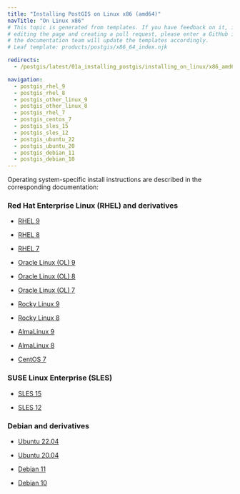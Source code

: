 ```yaml
---
title: "Installing PostGIS on Linux x86 (amd64)"
navTitle: "On Linux x86"
# This topic is generated from templates. If you have feedback on it, instead of
# editing the page and creating a pull request, please enter a GitHub issue and
# the documentation team will update the templates accordingly.
# Leaf template: products/postgis/x86_64_index.njk

redirects:
  - /postgis/latest/01a_installing_postgis/installing_on_linux/x86_amd64/

navigation:
  - postgis_rhel_9
  - postgis_rhel_8
  - postgis_other_linux_9
  - postgis_other_linux_8
  - postgis_rhel_7
  - postgis_centos_7
  - postgis_sles_15
  - postgis_sles_12
  - postgis_ubuntu_22
  - postgis_ubuntu_20
  - postgis_debian_11
  - postgis_debian_10
---
```


Operating system-specific install instructions are described in the corresponding documentation:

### Red Hat Enterprise Linux (RHEL) and derivatives

- [RHEL 9](postgis_rhel_9)

- [RHEL 8](postgis_rhel_8)

- [RHEL 7](postgis_rhel_7)

- [Oracle Linux (OL) 9](postgis_rhel_9)

- [Oracle Linux (OL) 8](postgis_rhel_8)

- [Oracle Linux (OL) 7](postgis_rhel_7)

- [Rocky Linux 9](postgis_other_linux_9)

- [Rocky Linux 8](postgis_other_linux_8)

- [AlmaLinux 9](postgis_other_linux_9)

- [AlmaLinux 8](postgis_other_linux_8)

- [CentOS 7](postgis_centos_7)

### SUSE Linux Enterprise (SLES)

- [SLES 15](postgis_sles_15)

- [SLES 12](postgis_sles_12)

### Debian and derivatives

- [Ubuntu 22.04](postgis_ubuntu_22)

- [Ubuntu 20.04](postgis_ubuntu_20)

- [Debian 11](postgis_debian_11)

- [Debian 10](postgis_debian_10)
